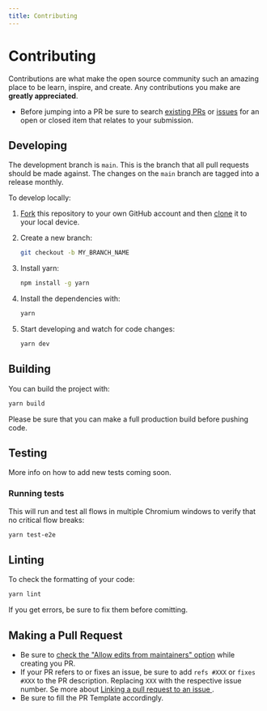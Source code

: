 ```yaml
---
title: Contributing
---
```


# Contributing

Contributions are what make the open source community such an amazing place to be learn, inspire, and create. Any contributions you make are **greatly appreciated**.

- Before jumping into a PR be sure to search [existing PRs](https://github.com/hiboxco/hibox-scheduler/pulls) or [issues](https://github.com/hiboxco/hibox-scheduler/issues) for an open or closed item that relates to your submission.

## Developing

The development branch is `main`. This is the branch that all pull
requests should be made against. The changes on the `main`
branch are tagged into a release monthly.

To develop locally:

1. [Fork](https://help.github.com/articles/fork-a-repo/) this repository to your
   own GitHub account and then
   [clone](https://help.github.com/articles/cloning-a-repository/) it to your local device.
2. Create a new branch:

   ```sh
   git checkout -b MY_BRANCH_NAME
   ```

3. Install yarn:

   ```sh
   npm install -g yarn
   ```

4. Install the dependencies with:

   ```sh
   yarn
   ```

5. Start developing and watch for code changes:

   ```sh
   yarn dev
   ```

## Building

You can build the project with:

```bash
yarn build
```

Please be sure that you can make a full production build before pushing code.

## Testing

More info on how to add new tests coming soon.

### Running tests

This will run and test all flows in multiple Chromium windows to verify that no critical flow breaks:

```sh
yarn test-e2e
```

## Linting

To check the formatting of your code:

```sh
yarn lint
```

If you get errors, be sure to fix them before comitting.

## Making a Pull Request

- Be sure to [check the "Allow edits from maintainers" option](https://docs.github.com/en/pull-requests/collaborating-with-pull-requests/working-with-forks/allowing-changes-to-a-pull-request-branch-created-from-a-fork) while creating you PR.
- If your PR refers to or fixes an issue, be sure to add `refs #XXX` or `fixes #XXX` to the PR description. Replacing `XXX` with the respective issue number. Se more about [Linking a pull request to an issue
  ](https://docs.github.com/en/issues/tracking-your-work-with-issues/linking-a-pull-request-to-an-issue).
- Be sure to fill the PR Template accordingly.
